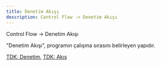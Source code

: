 ```yaml
---
title: Denetim Akışı
description: Control Flow -> Denetim Akışı
---
```


Control Flow -> Denetim Akışı

"Denetim Akışı", programın çalışma sırasını belirleyen yapıdır.

[TDK: Denetim](https://sozluk.gov.tr/?ara=denetim), [TDK: Akış](https://sozluk.gov.tr/?ara=akış)
